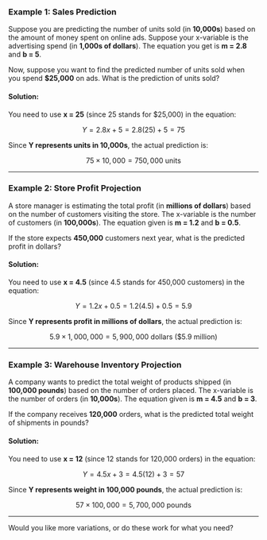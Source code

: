

### **Example 1**: Sales Prediction  
Suppose you are predicting the number of units sold (in **10,000s**) based on the amount of money spent on online ads. Suppose your x-variable is the advertising spend (in **1,000s of dollars**). The equation you get is **m = 2.8** and **b = 5**.  

Now, suppose you want to find the predicted number of units sold when you spend **\$25,000** on ads. What is the prediction of units sold?  

#### **Solution:**  
You need to use **x = 25** (since 25 stands for \$25,000) in the equation:  

$$
Y = 2.8x + 5 = 2.8(25) + 5 = 75 
$$

Since **Y represents units in 10,000s**, the actual prediction is:  

$$
75 \times 10,000 = 750,000 \text{ units}
$$

---

### **Example 2**: Store Profit Projection  
A store manager is estimating the total profit (in **millions of dollars**) based on the number of customers visiting the store. The x-variable is the number of customers (in **100,000s**). The equation given is **m = 1.2** and **b = 0.5**.  

If the store expects **450,000** customers next year, what is the predicted profit in dollars?  

#### **Solution:**  
You need to use **x = 4.5** (since 4.5 stands for 450,000 customers) in the equation:  

$$
Y = 1.2x + 0.5 = 1.2(4.5) + 0.5 = 5.9
$$

Since **Y represents profit in millions of dollars**, the actual prediction is:  

$$
5.9 \times 1,000,000 = 5,900,000 \text{ dollars} \ (\$5.9 \text{ million})
$$

---

### **Example 3**: Warehouse Inventory Projection  
A company wants to predict the total weight of products shipped (in **100,000 pounds**) based on the number of orders placed. The x-variable is the number of orders (in **10,000s**). The equation given is **m = 4.5** and **b = 3**.  

If the company receives **120,000** orders, what is the predicted total weight of shipments in pounds?  

#### **Solution:**  
You need to use **x = 12** (since 12 stands for 120,000 orders) in the equation:  

$$
Y = 4.5x + 3 = 4.5(12) + 3 = 57
$$

Since **Y represents weight in 100,000 pounds**, the actual prediction is:  

$$
57 \times 100,000 = 5,700,000 \text{ pounds}
$$

---

Would you like more variations, or do these work for what you need?
